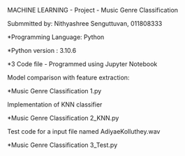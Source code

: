 MACHINE LEARNING - Project - Music Genre Classification

Submmitted by: Nithyashree Senguttuvan, 011808333

*Programming Language: Python

*Python version : 3.10.6

*3 Code file - Programmed using Jupyter Notebook

Model comparison with feature extraction:

*Music Genre Classification 1.py

Implementation of KNN classifier

*Music Genre Classification 2_KNN.py

Test code for a input file named AdiyaeKolluthey.wav

*Music Genre Classification 3_Test.py
